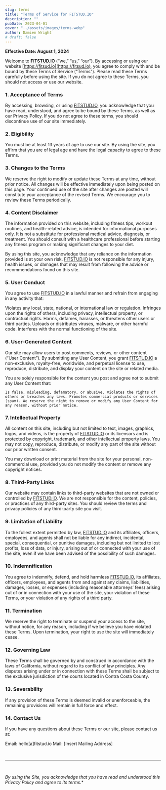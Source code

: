 ```yaml
---
slug: terms
title: "Terms of Service for FITSTUD.IO"
description: ""
pubDate: 2023-04-01
cover: "../assets/images/terms.webp"
author: Damien Wright
# draft: false
---
```


**Effective Date: August 1, 2024**

Welcome to **[FITSTUD.IO](https://fitsud.io)** (“we,” “us,” “our”). By accessing or using our website [https://fitsud.io](https://fitsud.io), you agree to comply with and be bound by these Terms of Service ("Terms"). Please read these Terms carefully before using the site. If you do not agree to these Terms, you should not access or use our website.

### 1. Acceptance of Terms

By accessing, browsing, or using [FITSTUD.IO](https://fitsud.io), you acknowledge that you have read, understood, and agree to be bound by these Terms, as well as our Privacy Policy. If you do not agree to these terms, you should discontinue use of our site immediately.

### 2. Eligibility

You must be at least 13 years of age to use our site. By using the site, you affirm that you are of legal age and have the legal capacity to agree to these Terms.

### 3. Changes to the Terms

We reserve the right to modify or update these Terms at any time, without prior notice. All changes will be effective immediately upon being posted on this page. Your continued use of the site after changes are posted will constitute your acceptance of the revised Terms. We encourage you to review these Terms periodically.

### 4. Content Disclaimer

The information provided on this website, including fitness tips, workout routines, and health-related advice, is intended for informational purposes only. It is not a substitute for professional medical advice, diagnosis, or treatment. You should consult with a healthcare professional before starting any fitness program or making significant changes to your diet.

By using this site, you acknowledge that any reliance on the information provided is at your own risk. [FITSTUD.IO](https://fitsud.io) is not responsible for any injury, health issues, or damages that may result from following the advice or recommendations found on this site.

### 5. User Conduct

You agree to use [FITSTUD.IO](https://fitsud.io) in a lawful manner and refrain from engaging in any activity that:

Violates any local, state, national, or international law or regulation.
Infringes upon the rights of others, including privacy, intellectual property, or contractual rights.
Harms, defames, harasses, or threatens other users or third parties.
Uploads or distributes viruses, malware, or other harmful code.
Interferes with the normal functioning of the site.

### 6. User-Generated Content

Our site may allow users to post comments, reviews, or other content (“User Content”). By submitting any User Content, you grant [FITSTUD.IO](https://fitsud.io) a non-exclusive, royalty-free, worldwide, and perpetual license to use, reproduce, distribute, and display your content on the site or related media.

You are solely responsible for the content you post and agree not to submit any User Content that:

`Is false, misleading, defamatory, or abusive.
Violates the rights of others or breaches any laws.
Promotes commercial products or services (spam).
We reserve the right to remove or modify any User Content for any reason, without prior notice.`

### 7. Intellectual Property

All content on this site, including but not limited to text, images, graphics, logos, and videos, is the property of [FITSTUD.IO](https://fitsud.io) or its licensors and is protected by copyright, trademark, and other intellectual property laws. You may not copy, reproduce, distribute, or modify any part of the site without our prior written consent.

You may download or print material from the site for your personal, non-commercial use, provided you do not modify the content or remove any copyright notices.

### 8. Third-Party Links

Our website may contain links to third-party websites that are not owned or controlled by [FITSTUD.IO](https://fitsud.io). We are not responsible for the content, policies, or practices of any third-party sites. You should review the terms and privacy policies of any third-party site you visit.

### 9. Limitation of Liability

To the fullest extent permitted by law, [FITSTUD.IO](https://fitsud.io) and its affiliates, officers, employees, and agents shall not be liable for any indirect, incidental, special, consequential, or punitive damages, including but not limited to lost profits, loss of data, or injury, arising out of or connected with your use of the site, even if we have been advised of the possibility of such damages.

### 10. Indemnification

You agree to indemnify, defend, and hold harmless [FITSTUD.IO](https://fitsud.io), its affiliates, officers, employees, and agents from and against any claims, liabilities, damages, losses, or expenses (including reasonable attorneys’ fees) arising out of or in connection with your use of the site, your violation of these Terms, or your violation of any rights of a third party.

### 11. Termination

We reserve the right to terminate or suspend your access to the site, without notice, for any reason, including if we believe you have violated these Terms. Upon termination, your right to use the site will immediately cease.

### 12. Governing Law

These Terms shall be governed by and construed in accordance with the laws of California, without regard to its conflict of law principles. Any disputes arising under or in connection with these Terms shall be subject to the exclusive jurisdiction of the courts located in Contra Costa County.

### 13. Severability

If any provision of these Terms is deemed invalid or unenforceable, the remaining provisions will remain in full force and effect.

### 14. Contact Us

If you have any questions about these Terms or our site, please contact us at:

Email: hello[a]fitstud.io
Mail: [Insert Mailing Address]


&nbsp;

---

&nbsp;

*By using the Site, you acknowledge that you have read and understood this Privacy Policy and agree to its terms.**

